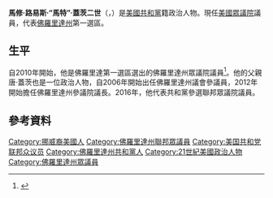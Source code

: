 {{Infobox politician
| name          = 馬特·蓋茨<br>{{lang|en|Matt Gaetz}}
| image         = Matt_Gaetz,_official_portrait,_116th_Congress.jpg
| image_size    =
| caption       =
|state1     = [[佛羅里達州|佛羅里達州]]
|district1    = {{link-en|佛羅里達州第1選區|Florida's 1st congressional district|一}}
| term_start1   = 2017年1月3日
| predecessor1     = [[傑夫·米勒|傑夫·米勒]]
| state_house2 = 佛羅里達州
| district2 = 第四
| term_start2 = 2010年4月13日
| term_end2 = 2016年11月8日
| predecessor2 = Ray Sansom
| successor2 =  Mel Ponder
| birth_name    = Matthew Louis Gaetz II
| birth_date    = {{birth date and age|1982|05|07}}
| birth_place   = {{flagicon|USA}} [[美國|美國]][[佛羅里達州|佛羅里達州]][[好萊塢_(佛羅里達州)|好萊塢]]
| party         = {{GOP}}
| spouse      =
| children    = 
| occupation =
| alma_mater     = [[威廉與瑪麗學院|威廉與瑪麗學院]] {{small|([[法律博士|J.D.]])}}
| religion      = 
| website       = {{url|gaetz.house.gov|House website}}
}}
'''馬修·路易斯·“馬特”·蓋茨二世'''（{{lang-en|Matthew Louis "Matt" Gaetz II}}，{{bd|1982年|5月7日||}}）是[[美國|美國]][[共和黨_(美國)|共和黨]]籍政治人物。現任[[美国众议院|美國眾議院]]議員，代表[[佛羅里達州|佛羅里達州]]第一選區。

==生平==
自2010年開始，他是佛羅里達第一選區選出的佛羅里達州眾議院議員<ref>{{cite web|url=http://www.palmbeachpost.com/news/news/state-regional/florida-house-speaker-ray-sansom-resigns/nL4q6/|title=Florida House Speaker Ray Sansom resigns|date=February 21, 2010|accessdate=May 2, 2014|work=[[The_Palm_Beach_Post|The Palm Beach Post]]|first=Michael|last=Bender|archive-date=2016-10-04|archive-url=https://web.archive.org/web/20161004212548/http://www.palmbeachpost.com/news/news/state-regional/florida-house-speaker-ray-sansom-resigns/nL4q6/|dead-url=no}}</ref>。他的父親唐·蓋茨也是一位政治人物，自2006年開始出任佛羅里達州議會參議員，2012年開始擔任佛羅里達州參議院議長。2016年，他代表共和黨參選聯邦眾議院議員。

==參考資料==
{{reflist|30em}}

{{US-poli-bio-stub}}
{{normdaten}}
{{DEFAULTSORT:gaetz}}
[[Category:挪威裔美國人|Category:挪威裔美國人]]
[[Category:佛羅里達州聯邦眾議員|Category:佛羅里達州聯邦眾議員]]
[[Category:美国共和党联邦众议员|Category:美国共和党联邦众议员]]
[[Category:佛羅里達州共和黨人|Category:佛羅里達州共和黨人]]
[[Category:21世紀美國政治人物|Category:21世紀美國政治人物]]
[[Category:佛羅里達州眾議員|Category:佛羅里達州眾議員]]